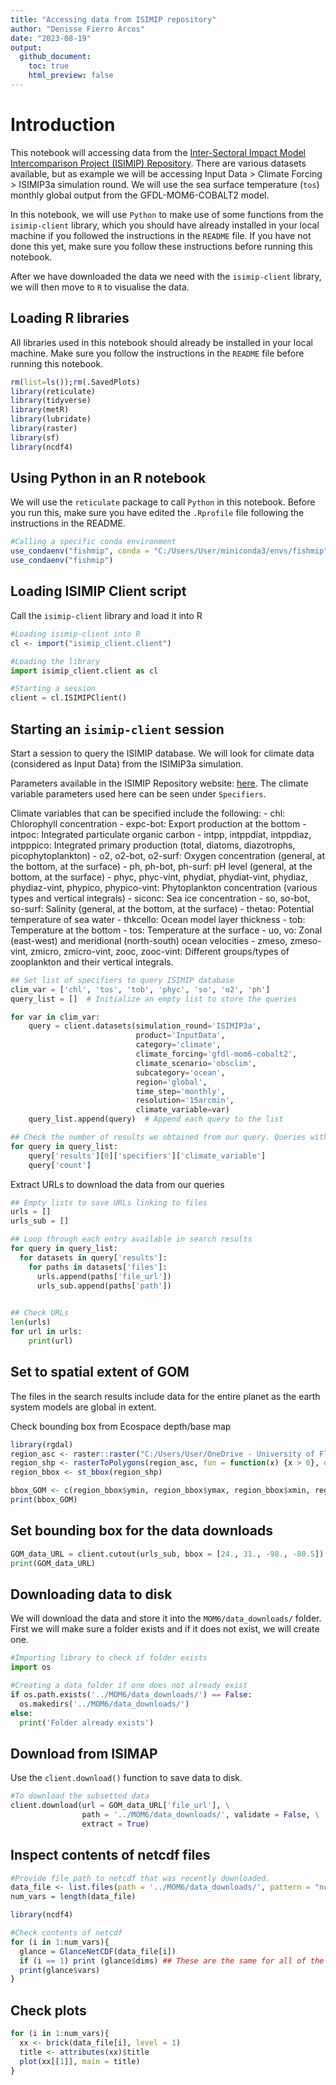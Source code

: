 ```yaml
---
title: "Accessing data from ISIMIP repository"
author: "Denisse Fierro Arcos"
date: "2023-08-19"
output: 
  github_document:
    toc: true
    html_preview: false
---
```


# Introduction
This notebook will accessing data from the [Inter-Sectoral Impact Model Intercomparison Project (ISIMIP) Repository](https://data.isimip.org/). There are various datasets available, but as example we will be accessing Input Data > Climate Forcing > ISIMIP3a simulation round. We will use the sea surface temperature (`tos`) monthly global output from the GFDL-MOM6-COBALT2 model.  

In this notebook, we will use `Python` to make use of some functions from the `isimip-client` library, which you should have already installed in your local machine if you followed the instructions in the `README` file. If you have not done this yet, make sure you follow these instructions before running this notebook.  
  
After we have downloaded the data we need with the `isimip-client` library, we will then move to `R` to visualise the data.

## Loading R libraries
All libraries used in this notebook should already be installed in your local machine. Make sure you follow the instructions in the `README` file before running this notebook.  

```r
rm(list=ls());rm(.SavedPlots)
library(reticulate)
library(tidyverse)
library(metR)
library(lubridate)
library(raster)
library(sf)
library(ncdf4)
```

## Using Python in an R notebook
We will use the `reticulate` package to call `Python` in this notebook. Before you run this, make sure you have edited the `.Rprofile` file following the instructions in the README.  

```r
#Calling a specific conda environment
use_condaenv("fishmip", conda = "C:/Users/User/miniconda3/envs/fishmip")
use_condaenv("fishmip") 
```
## Loading ISIMIP Client script
Call the `isimip-client` library and load it into R 
  
```r
#Loading isimip-client into R
cl <- import("isimip_client.client")
```

```python
#Loading the library
import isimip_client.client as cl

#Starting a session
client = cl.ISIMIPClient()
```

## Starting an `isimip-client` session
Start a session to query the ISIMIP database. We will look for climate data (considered as Input Data) from the ISIMIP3a simulation. 
  
Parameters available in the ISIMIP Repository website: [here](https://data.isimip.org/datasets/d7aca05a-27de-440e-a5b2-2c21ba831bcd/). The climate variable parameters used here can be seen under `Specifiers`. 

Climate variables that can be specified include the following:
 - chl: Chlorophyll concentration
 - expc-bot: Export production at the bottom
 - intpoc: Integrated particulate organic carbon
 - intpp, intppdiat, intppdiaz, intpppico: Integrated primary production (total, diatoms, diazotrophs, picophytoplankton)
 - o2, o2-bot, o2-surf: Oxygen concentration (general, at the bottom, at the surface)
 - ph, ph-bot, ph-surf: pH level (general, at the bottom, at the surface)
 - phyc, phyc-vint, phydiat, phydiat-vint, phydiaz, phydiaz-vint, phypico, phypico-vint: Phytoplankton concentration (various types and vertical integrals)
 - siconc: Sea ice concentration
 - so, so-bot, so-surf: Salinity (general, at the bottom, at the surface)
 - thetao: Potential temperature of sea water
 - thkcello: Ocean model layer thickness
 - tob: Temperature at the bottom
 - tos: Temperature at the surface
 - uo, vo: Zonal (east-west) and meridional (north-south) ocean velocities
 - zmeso, zmeso-vint, zmicro, zmicro-vint, zooc, zooc-vint: Different groups/types of zooplankton and their vertical integrals.

```python
## Set list of specifiers to query ISIMIP database
clim_var = ['chl', 'tos', 'tob', 'phyc', 'so', 'o2', 'ph']
query_list = []  # Initialize an empty list to store the queries

for var in clim_var:
    query = client.datasets(simulation_round='ISIMIP3a',
                            product='InputData',
                            category='climate',
                            climate_forcing='gfdl-mom6-cobalt2',
                            climate_scenario='obsclim',
                            subcategory='ocean',
                            region='global',
                            time_step='monthly',
                            resolution='15arcmin',
                            climate_variable=var)
    query_list.append(query)  # Append each query to the list

## Check the number of results we obtained from our query. Queries with >1 result are stored as a list. 
for query in query_list: 
    query['results'][0]['specifiers']['climate_variable']
    query['count']

```

Extract URLs to download the data from our queries
```python
## Empty lists to save URLs linking to files
urls = []
urls_sub = []

## Loop through each entry available in search results
for query in query_list: 
  for datasets in query['results']:
    for paths in datasets['files']:
      urls.append(paths['file_url'])
      urls_sub.append(paths['path'])
      

## Check URLs
len(urls)
for url in urls:
    print(url)  

```

## Set to spatial extent of GOM
The files in the search results include data for the entire planet as the earth system models are global in extent.

Check bounding box from Ecospace depth/base map
```r
library(rgdal)
region_asc <- raster::raster("C:/Users/User/OneDrive - University of Florida/Research/24 Gulfwide EwE/FishMIP_Model_Data/data/shorelinecorrected-basemap-depth-131x53-08 min-14sqkm.asc")
region_shp <- rasterToPolygons(region_asc, fun = function(x) {x > 0}, dissolve = TRUE)
region_bbox <- st_bbox(region_shp)

bbox_GOM <- c(region_bbox$ymin, region_bbox$ymax, region_bbox$xmin, region_bbox$xmax)
print(bbox_GOM)
```

## Set bounding box for the data downloads
```python
GOM_data_URL = client.cutout(urls_sub, bbox = [24., 31., -98., -80.5]) #Use the cutout function to create a bounding box for our dataset
print(GOM_data_URL)
```

## Downloading data to disk
We will download the data and store it into the `MOM6/data_downloads/` folder. First we will make sure a folder exists and if it does not exist, we will create one.

```python
#Importing library to check if folder exists
import os

#Creating a data folder if one does not already exist
if os.path.exists('../MOM6/data_downloads/') == False:
  os.makedirs('../MOM6/data_downloads/')
else:
  print('Folder already exists')

```

## Download from ISIMAP
Use the `client.download()` function to save data to disk. 

```python
#To download the subsetted data
client.download(url = GOM_data_URL['file_url'], \
                path = '../MOM6/data_downloads/', validate = False, \
                extract = True)

```
  
## Inspect contents of netcdf files

```r
#Provide file path to netcdf that was recently downloaded.
data_file <- list.files(path = '../MOM6/data_downloads/', pattern = "nc$", full.names = T)
num_vars = length(data_file)

library(ncdf4)

#Check contents of netcdf
for (i in 1:num_vars){
  glance = GlanceNetCDF(data_file[i])
  if (i == 1) print (glance$dims) ## These are the same for all of the variables
  print(glance$vars)
}
```

## Check plots
```r
for (i in 1:num_vars){
  xx <- brick(data_file[i], level = 1)
  title <- attributes(xx)$title
  plot(xx[[1]], main = title)
}


```





